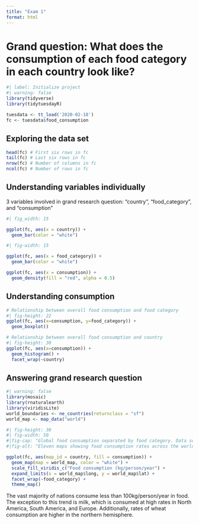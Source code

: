 ```yaml
---
title: "Exam 1"
format: html
---
```


# Grand question: What does the consumption of each food category in each country look like?

```r
#| label: Initialize project
#| warning: false
library(tidyverse)
library(tidytuesdayR)
```

```r
tuesdata <- tt_load('2020-02-18')
fc <- tuesdata$food_consumption
```

## Exploring the data set

```r
head(fc) # First six rows in fc
tail(fc) # Last six rows in fc
nrow(fc) # Number of columns in fc
ncol(fc) # Number of rows in fc
```

## Understanding variables individually

3 variables involved in grand research question:
"country", "food_category", and "consumption"

```r
#| fig_width: 15

ggplot(fc, aes(x = country)) +
  geom_bar(color = "white")
```

```r
#| fig-width: 15

ggplot(fc, aes(x = food_category)) +
  geom_bar(color = "white")
```

```r
ggplot(fc, aes(x = consumption)) +
  geom_density(fill = "red", alpha = 0.5)
```

## Understanding consumption

```r
# Relationship between overall food consumption and food category
#| fig-height: 22
ggplot(fc, aes(x=consumption, y=food_category)) +
  geom_boxplot()
```

```r
# Relationship between overall food consumption and country
#| fig-height: 30
ggplot(fc, aes(x=consumption)) +
  geom_histogram() +
  facet_wrap(~country)
```

## Answering grand research question

```r
#| warning: false
library(mosaic)
library(rnaturalearth)
library(viridisLite)
world_boundaries <- ne_countries(returnclass = "sf")
world_map <- map_data("world")
```

```r
#| fig-height: 30
#| fig-width: 50
#|fig-cap: "Global food consumption separated by food category. Data source: https://github.com/rfordatascience/tidytuesday/blob/main/data/2020/2020-02-18/readme.md"
#|fig-alt: "Eleven maps showing food consumption rates across the world faceted by food category. The vast majority of nations consume less than 100kg/person/year in food. The exception to this trend is milk, which is consumed at high rates in North America, South America, and Europe."

ggplot(fc, aes(map_id = country, fill = consumption)) +
  geom_map(map = world_map, color = "white") +
  scale_fill_viridis_c("Food consumption (kg/person/year") +
  expand_limits(x = world_map$long, y = world_map$lat) +
  facet_wrap(~food_category) +
  theme_map() 
```
The vast majority of nations consume less than 100kg/person/year in food. The exception to this trend is milk, which is consumed at high rates in North America, South America, and Europe. Additionally, rates of wheat consumption are higher in the northern hemisphere.
